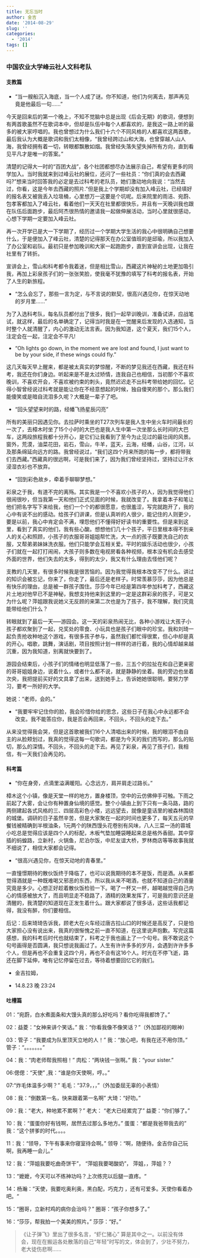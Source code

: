 ```yaml
---
title: 无忘当时
author: 金吉
date: '2014-08-29'
slug: ''
categories:
  - '2014'
tags: []
---
```


###  中国农业大学峰云社人文科考队

#### 支教篇

-  “当一艘船沉入海底，当一个人成了谜。你不知道，他们为何离去，那声再见竟是他最后一句……”

今天是回来后的第一个晚上，不知不觉脑中总是出现《后会无期》的歌词，便想到有两首歌虽然不在歌词本中，但却是队伍中每个人都喜欢的，是我这一路上听的最多的被大家哼唱的。我也曾想过为什么我们十六个不同风格的人都喜欢这两首歌，最后我认为大概是歌词和我们太相像，“我曾经跨过山和大海，也曾穿越人山人海，我曾经拥有着一切，转眼都飘散如烟。我曾经失落失望失掉所有方向，直到看见平凡才是唯一的答案。”

清楚的记得大一时的“百团大战”，各个社团都想尽办法展示自己，希望有更多的同学加入。当时我就来到过峰云社的展位，还问了一些社员：“你们真的会去西藏吗?”想来当时回答我的必定是去过科考的老队员，她们激动地向我说：“当然去过，你看，这是今年去西藏的照片.”但是我上个学期却没有加入峰云社，已经填好的报名表又被我丢入垃圾桶，心里想万一这要是个坑呢。后来院里的雨洁、宛蔚、包孝客都加入了峰云社，看着他们一天天在社里都很快乐，并且有一天晚训我也跟在队伍后面跑步，最后阿杰很热情的邀请我一起做伸展活动，当时心里就很感动，心想下学期一定要加入峰云社。

再一次开学已是大一下学期了，经历过一个学期大学生活的我心中很明确自己想要什么，于是便加入了峰云社，清楚的记得那天在办公室值班的是邱瑜，所以我加入了办公室和岩队。最初只是参加晚训和大家一起跑跑步，直到宣讲会出现，让我在社里有了转折。

宣讲会上，雪山和科考都令我着迷，但是相比雪山，西藏这片神秘的土地更加吸引我，再加上彩泉孩子们的一张张笑脸，使我毫不犹豫的填写了科考的报名表，开始了人生的新旅程。

- “怎么会忘了，那些一言为定，与不言说的默契，很高兴遇见你，在惊天动地的岁月里......”

为了入选科考队，每名队员都付出了很多，我们一起早训晚训，准备试讲，应战笔试，就这样，最后的名单确定了，记得当时我是在一觉醒来后发现的入选通知，当时整个人就清醒了，内心的激动无法言表。因为我知道，这个夏天，我们15个人，注定会在一起，注定会不平凡!


- “Oh lights go down, in the moment we are lost and found, I just want to be by your side, if these wings could fly.”

这几天每天早上醒来，都是被太真实的梦惊醒，不断的梦见我还在西藏，我还在科考，我还在你们身边。听起来是不是太过矫情，连我自己也相信，当初那个不喜欢晚训，不喜欢开会，不喜欢被约束的刺头，竟然迟迟走不出科考带给她的回忆。记得小智曾经说过科考就是能让你在不经意想起的时候，独自傻笑的那个。那么我们能傻笑或是暗自流泪多久呢？大概是一辈子了吧。

 
- “回头望望来时的路，经幡飞扬星辰闪亮”

所有的美丽只因遇见你。去拉萨时乘坐的T27次列车是我人生中坐火车时间最长的一次了，去樟木时坐了15个小时的大巴也是我人生中第一次坐那么长时间的大巴车，这两段旅程我都十分开心，是它们让我看到了至今为止见过的最壮阔的风景。窗外，荒漠，油菜花田，岩石，雪山，牛羊，蓝天，云海，经幡，山谷，江河，以及那条绵延向远方的路。我曾经说过，“我们这四个月来所跑的每一步，都将带我们去西藏。”西藏真的很远啊，可是我们来了，因为我们曾经坚持过，坚持过让汗水浸湿衣衫也不放弃。

 
- “回到彩色故乡，牵着手聊聊梦想。”

彩泉之于我，有道不完的离殇。其实我是一个不喜欢小孩子的人，因为我觉得他们很闹很吵，但当我第一天和他们正式见面的时候，我就改变了。我拿着本子和笔让他们把名字写下来给我，他们一个个的都很愿意，也很羞涩，写完就跑开了，我的心中有说不出的感动。给孩子们讲课，但是认真听的人很少，能记住的人则更少，要是以前，我心中肯定会不满，埋怨他们不懂得好好读书的重要性。但是来到这里，看到了真实的他们，我有些心酸。想想他们几十个孩子，平日里根本得不到亲人的关心和照顾，小孩子的衣服哥哥姐姐帮忙洗，大一点的孩子既要洗自己的衣服，又帮弟弟妹妹洗衣服。他们只能学会互相关爱。平时的娱乐活动也很少，小孩子们就在一起打打闹闹，大孩子则多数在电视房看各种视频，根本没有机会去感受外面的世界，他们失去的太多，得到的太少，我又有什么理由去怪他们呢？

支教的几天里，有很多时候我是很苦恼的。因为我觉得我根本改变不了什么。讲过的知识会被忘记，你来了，你走了，最后还是老样子。时常羡慕莎莎，因为他总是有快乐的理由，总是被一群孩子围住。莎莎今年已经是第四年参加科考了，西藏这片土地对他早已不是神秘，我想支持他来到这里的一定是这群彩泉的孩子，可是又为什么呢？萍姐跟我说她义无反顾的来第二次也是为了孩子，我不理解，我们究竟能带给他们什么？

转眼就到了最后一天-----游园会。这一天的彩泉热闹无比，各种小游戏让大孩子小孩子都欢聚到了一起，兑奖处的零食、小玩具也是孩子们眼中的珍宝。我和刘琦一起负责抢收种地这个游戏，有很多孩子参与，虽然我们都忙得很累，但心中却是真的开心。唱歌，跳舞，演话剧，项目按照计划一样样的进行着，我的心情却越来越沉重，因为我知道，别离就快要到了。

游园会结束后，小孩子们的情绪也明显低落了一些，三五个的拉扯在和自己更亲密的哥哥姐姐身边，说着什么，或者什么都不说，就是静静的坐着。我的旁边也坐着次央，我把提前买好的文具拿了出来，送到她手上，告诉她她很聪明，要努力学习，要考一所好的大学。

她说：“老师，会的。”


- “我要牢牢记住你的脸，我会珍惜你给的思念，这些日子在我心中永远都不会改变。我不能答应你，我是否会再回来，不回头，不回头的走下去。”

从来没觉得我会哭，但是这首歌被我们16个人清唱出来的时候，我的眼泪不由自主的从脸颊划过，我真的觉得这每一句歌词，都是为今天的我们而写的，那么的贴切，那么的深情。不回头，不回头的走下去。再见了彩泉，再见了孩子们，我相信，有一天我们会再见的。

#### 科考篇

- “你在身旁，点滴里溢满暖阳。心念远方，肩并肩走过路长。”

樟木这个小镇，像是天堂一样的地方，置身楼顶，空中的云仿佛伸手可触。下雨之前起了大雾，会让你有种置身仙境的感觉。整个小镇由上到下只有一条马路，路的两侧建起各式风格的三、四层高彩色小楼，远远望去，就像是童话里的被森林围绕的城堡。调研的日子虽然辛苦，但是大家聚在一起的时间也更多了，每天五元的早餐钱被精确到半根油条，1元两个的陕西馒头花卷别有风味，八人三菜一汤的蓉城小吃总是觉得应该是四个人的标配，木板气垫加睡袋睡起来总是格外香甜。其中穿插的蚂蝗路，立新村，火锅鱼，尼泊尔饭，中尼友谊大桥，罗林商店等等故事我就不细说了，相信大家都会记得。

 
- “很高兴遇见你，在惊天动地的青春里。”

一直憧憬期待的散伙饭终于降临了，也可以说我期待的本不是饭，而是酒。从来都觉得酒就是一种既难喝又邪恶的东西，所以我从来不喝酒，也就不知道自己的酒量究竟是多少。心想正好趁着散伙饭检验一下。喝了一杯又一杯，越喝越觉得自己内心的情感被放大了，而且明显走不稳路了，酒精的效果发挥了，可是我的意识还是清醒的，我清楚的知道现在正发生着什么。跟大家都说了很多话，这些话我都记得，我没有醉，你们要相信。

 

 
后记：后来琦琦告诉我，顾老大在火车经过唐古拉山口的时候还是高反了，只是怕大家担心没有说出来，我真的很惭愧之前一直不知道，在这里说声抱歉。写完这篇感想，我的科考后时代也就结束了，科考之于我也画上了一个句号。我不敢说这个句号画得是否圆满，我只想说我画过了。人生有许许多多的岁月，会遇到许许多多个人，但是再也不会重复这四个月，再也不会有这16个人。时光在不停飞逝，路还在脚下延伸，唯有记忆停留在过去，等待着想要回忆它的我们。

 
- 金吉拉姆，

- 14.8.23 晚  23:24

 

#### 吐槽篇

01：“宛蔚，白水煮面条和大馒头真的那么好吃吗？看你吃得我都馋了。”

02：益菱：“女神来讲个笑话。”   我：“你看我像不像笑话？”（外加鄙视的眼神）

03：管子：“我要成为队里顶天立地的人！”   我：“放心吧，有我在还不用你顶。”  管子：“。。。。。。。”

04：我：“肉老师帮我照相！”  肉松：“两块钱一张啊。”  我：“your sister.”

06:偲偲：“天使”  ,我：“谁是你天使啊，哼。。”

07:“炸毛体温多少啊？” 毛毛：“37.9，，，”（外加委屈无辜的小表情）

08：我：“倒数第一名，快来跟着第一名啊”  大琦：“好叻。”

09：我：“老大，种地累不累啊？”    老大： “老大已经累完了”    益菱：“你们够了。”

10：我：“蛋蛋你好有钱啊，居然去过那么多地方。”   蛋蛋：“都是我爸带我去的”  我：“这个拼爹的时代。。。。

11：我：“领导，下午有事来你寝室待会啊。”   领导：“啊，随便待。金吉你自己玩啊，我再睡一会儿。”

12：我：“萍姐我要吃曲奇饼干”，  “萍姐我要喝酸奶”， 萍姐，，萍姐？？

13：“嬷嬷，今天可以不练神功吗？上次练完以后腿一直疼。“

14：杨瀚：”天使，我要吃奥利奥，黑白配，巧克力 ，还有可爱多。天使你看着办吧。“

15：“圈哥，立新村鸡的病你会治吗？”    圈哥：“孩子你想多了。”

16：“莎莎，帮我拍一个美美的照片。”   莎莎：“好。”



>《让子弹飞》里出了很多名言，“虾仁猪心” 算是其中之一。以前没有体会，现在在搬运各处散落的自己“年轻”时写的文，体会到了，少壮不努力，老大徒伤悲啊......

